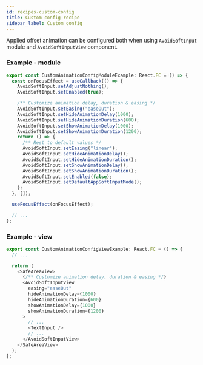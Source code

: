 ```yaml
---
id: recipes-custom-config
title: Custom config recipe
sidebar_label: Custom config
---
```


Applied offset animation can be configured both when using `AvoidSoftInput` module and `AvoidSoftInputView` component.

### Example - module

```ts
export const CustomAnimationConfigModuleExample: React.FC = () => {
  const onFocusEffect = useCallback(() => {
    AvoidSoftInput.setAdjustNothing();
    AvoidSoftInput.setEnabled(true);

    /** Customize animation delay, duration & easing */
    AvoidSoftInput.setEasing("easeOut");
    AvoidSoftInput.setHideAnimationDelay(1000);
    AvoidSoftInput.setHideAnimationDuration(600);
    AvoidSoftInput.setShowAnimationDelay(1000);
    AvoidSoftInput.setShowAnimationDuration(1200);
    return () => {
      /** Rest to default values */
      AvoidSoftInput.setEasing("linear");
      AvoidSoftInput.setHideAnimationDelay();
      AvoidSoftInput.setHideAnimationDuration();
      AvoidSoftInput.setShowAnimationDelay();
      AvoidSoftInput.setShowAnimationDuration();
      AvoidSoftInput.setEnabled(false);
      AvoidSoftInput.setDefaultAppSoftInputMode();
    };
  }, []);

  useFocusEffect(onFocusEffect);

  // ...
};
```

### Example - view

```ts
export const CustomAnimationConfigViewExample: React.FC = () => {
  // ...

  return (
    <SafeAreaView>
      {/** Customize animation delay, duration & easing */}
      <AvoidSoftInputView
        easing="easeOut"
        hideAnimationDelay={1000}
        hideAnimationDuration={600}
        showAnimationDelay={1000}
        showAnimationDuration={1200}
      >
        // ...
        <TextInput />
        // ...
      </AvoidSoftInputView>
    </SafeAreaView>
  );
};
```
